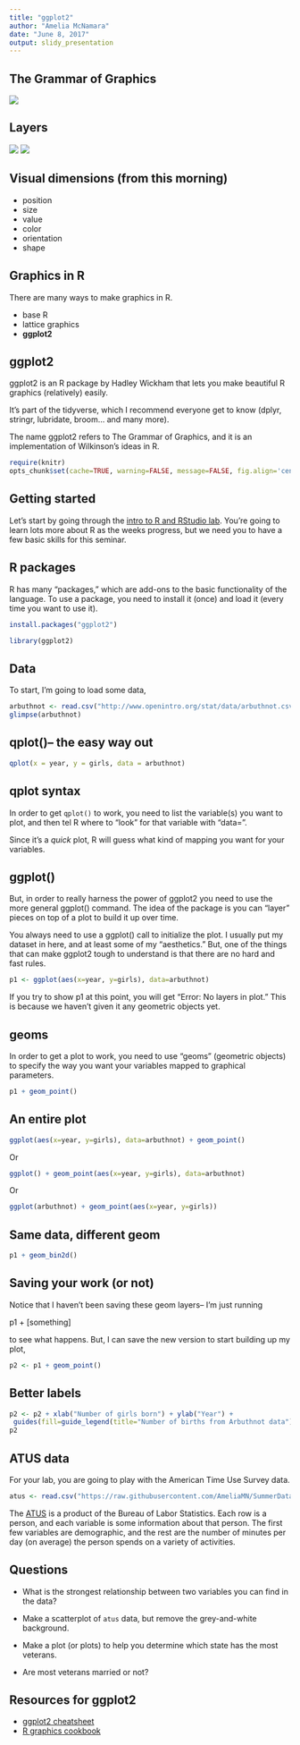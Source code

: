 ```yaml
---
title: "ggplot2"
author: "Amelia McNamara"
date: "June 8, 2017"
output: slidy_presentation
---
```


## The Grammar of Graphics

![](../gfx/GrammarOfGraphics.jpg)

## Layers

![](../gfx/ggplot-1.png)
![](../gfx/ggplot-3.png)

## Visual dimensions (from this morning)

- position
- size
- value
- color
- orientation
- shape

## Graphics in R 

There are many ways to make graphics in R.

- base R
- lattice graphics
- **ggplot2**

## ggplot2

ggplot2 is an R package by Hadley Wickham that lets you make beautiful R graphics (relatively) easily. 

It's part of the tidyverse, which I recommend everyone get to know (dplyr, stringr, lubridate, broom... and many more).

The name ggplot2 refers to The Grammar of Graphics, and it is an implementation of Wilkinson's ideas in R. 

```r
require(knitr)
opts_chunk$set(cache=TRUE, warning=FALSE, message=FALSE, fig.align='center')
```

## Getting started
Let's start by going through the [intro to R and RStudio lab](). You're going to learn lots more about R as the weeks progress, but we need you to have a few basic skills for this seminar. 


## R packages
R has many "packages," which are add-ons to the basic functionality of the language. To use a package, you need to install it (once) and load it (every time you want to use it).
```r
install.packages("ggplot2")
```

```r
library(ggplot2)
```

## Data
To start, I'm going to load some data,
```r
arbuthnot <- read.csv("http://www.openintro.org/stat/data/arbuthnot.csv", header=T)
glimpse(arbuthnot)
```


## qplot()-- the easy way out

```r
qplot(x = year, y = girls, data = arbuthnot)
```

## qplot syntax

In order to get `qplot()` to work, you need to list the variable(s) you want to plot, and then tel R where to "look" for that variable with "data=".

Since it's a *quick* plot, R will guess what kind of mapping you want for your variables. 


## ggplot()

But, in order to really harness the power of ggplot2 you need to use the more general ggplot() command. The idea of the package is you can "layer" pieces on top of a plot to build it up over time.

You always need to use a ggplot() call to initialize the plot. I usually put my dataset in here, and at least some of my "aesthetics." But, one of the things that can make ggplot2 tough to understand is that there are no hard and fast rules. 
```r
p1 <- ggplot(aes(x=year, y=girls), data=arbuthnot)
```
If you try to show p1 at this point, you will get "Error: No layers in plot." This is because we haven't given it any geometric objects yet. 


## geoms
In order to get a plot to work, you need to use "geoms" (geometric objects) to specify the way you want your variables mapped to graphical parameters.

```r
p1 + geom_point()
```



## An entire plot

```r
ggplot(aes(x=year, y=girls), data=arbuthnot) + geom_point()
```

Or

```r
ggplot() + geom_point(aes(x=year, y=girls), data=arbuthnot)
```

Or

```r
ggplot(arbuthnot) + geom_point(aes(x=year, y=girls))
```

## Same data, different geom
```r
p1 + geom_bin2d()
```

## Saving your work (or not)
Notice that I haven't been saving these geom layers-- I'm just running 

p1 + [something] 

to see what happens. But, I can save the new version to start building up my plot,
```r
p2 <- p1 + geom_point()
```

## Better labels
```r
p2 <- p2 + xlab("Number of girls born") + ylab("Year") + 
 guides(fill=guide_legend(title="Number of births from Arbuthnot data"))
p2
```


## ATUS data

For your lab, you are going to play with the American Time Use Survey data. 

```r
atus <- read.csv("https://raw.githubusercontent.com/AmeliaMN/SummerDataViz/master/IntroToViz/atus.csv", header=T)
```

The [ATUS](https://www.bls.gov/tus/) is a product of the Bureau of Labor Statistics. Each row is a person, and each variable is some information about that person. The first few variables are demographic, and the rest are the number of minutes per day (on average) the person spends on a variety of activities. 

## Questions

- What is the strongest relationship between two variables you can find in the data?

- Make a scatterplot of `atus` data, but remove the grey-and-white background.

- Make a plot (or plots) to help you determine which state has the most veterans. 

- Are most veterans married or not?


## Resources for ggplot2

* [ggplot2 cheatsheet](http://www.rstudio.com/wp-content/uploads/2015/03/ggplot2-cheatsheet.pdf)
* [R graphics cookbook](http://www.cookbook-r.com/Graphs/)
